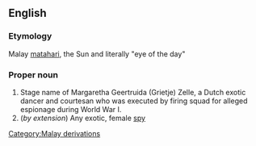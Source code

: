 {{see|mata hari}}
==English==

===Etymology===
Malay [[matahari]], the Sun and literally "eye of the day"

===Proper noun===
{{wikipedia}}
{{en-proper noun}}

# Stage name of Margaretha Geertruida (Grietje) Zelle, a Dutch exotic dancer and courtesan who was executed by firing squad for alleged espionage during World War I.
#(''by extension'') Any exotic, female [[spy]]

[[Category:Malay derivations]]
